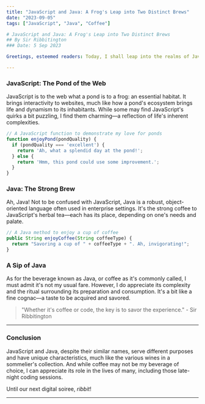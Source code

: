 ```yaml
---
title: "JavaScript and Java: A Frog's Leap into Two Distinct Brews"
date: "2023-09-05"
tags: ["JavaScript", "Java", "Coffee"]

# JavaScript and Java: A Frog's Leap into Two Distinct Brews
## By Sir Ribbitington
### Date: 5 Sep 2023

Greetings, esteemed readers: Today, I shall leap into the realms of JavaScript and Java—two subjects that often cause confusion due to their similar nomenclature. As a frog with a penchant for both coding and the finer things in life, I find this topic to be most intriguing.

---
```


### JavaScript: The Pond of the Web

JavaScript is to the web what a pond is to a frog: an essential habitat. It brings interactivity to websites, much like how a pond's ecosystem brings life and dynamism to its inhabitants. While some may find JavaScript's quirks a bit puzzling, I find them charming—a reflection of life's inherent complexities.

```javascript
// A JavaScript function to demonstrate my love for ponds
function enjoyPond(pondQuality) {
  if (pondQuality === 'excellent') {
    return 'Ah, what a splendid day at the pond!';
  } else {
    return 'Hmm, this pond could use some improvement.';
  }
}
```

### Java: The Strong Brew
Ah, Java! Not to be confused with JavaScript, Java is a robust, object-oriented language often used in enterprise settings. It's the strong coffee to JavaScript's herbal tea—each has its place, depending on one's needs and palate.

```javascript
// A Java method to enjoy a cup of coffee
public String enjoyCoffee(String coffeeType) {
  return "Savoring a cup of " + coffeeType + ". Ah, invigorating!";
}
```

### A Sip of Java

As for the beverage known as Java, or coffee as it's commonly called, I must admit it's not my usual fare. However, I do appreciate its complexity and the ritual surrounding its preparation and consumption. It's a bit like a fine cognac—a taste to be acquired and savored.

> "Whether it's coffee or code, the key is to savor the experience." - Sir Ribbitington

---

### Conclusion

JavaScript and Java, despite their similar names, serve different purposes and have unique characteristics, much like the various wines in a sommelier's collection. And while coffee may not be my beverage of choice, I can appreciate its role in the lives of many, including those late-night coding sessions.

Until our next digital soiree, *ribbit*!

---

